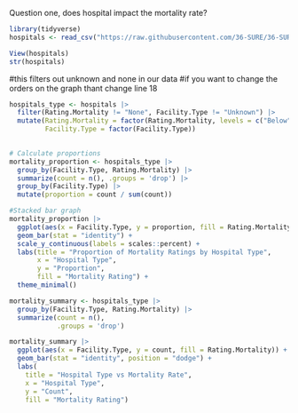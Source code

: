 Question one, does hospital impact the mortality rate? 

```r

library(tidyverse)
hospitals <- read_csv("https://raw.githubusercontent.com/36-SURE/36-SURE.github.io/main/data/hospitals.csv")

View(hospitals)
str(hospitals)

```

#this filters out unknown and none in our data
#if you want to change the orders on the graph thant change line 18 
```r
hospitals_type <- hospitals |> 
  filter(Rating.Mortality != "None", Facility.Type != "Unknown") |> 
  mutate(Rating.Mortality = factor(Rating.Mortality, levels = c("Below", "Same", "Above")),
         Facility.Type = factor(Facility.Type))
         
```



```r
# Calculate proportions
mortality_proportion <- hospitals_type |> 
  group_by(Facility.Type, Rating.Mortality) |> 
  summarize(count = n(), .groups = 'drop') |> 
  group_by(Facility.Type) |> 
  mutate(proportion = count / sum(count))

#Stacked bar graph
mortality_proportion |> 
  ggplot(aes(x = Facility.Type, y = proportion, fill = Rating.Mortality)) +
  geom_bar(stat = "identity") +
  scale_y_continuous(labels = scales::percent) +
  labs(title = "Proportion of Mortality Ratings by Hospital Type", 
       x = "Hospital Type", 
       y = "Proportion", 
       fill = "Mortality Rating") +
  theme_minimal()
```


```r
mortality_summary <- hospitals_type |> 
  group_by(Facility.Type, Rating.Mortality) |> 
  summarize(count = n(), 
            .groups = 'drop')

mortality_summary |> 
  ggplot(aes(x = Facility.Type, y = count, fill = Rating.Mortality)) +
  geom_bar(stat = "identity", position = "dodge") +
  labs(
    title = "Hospital Type vs Mortality Rate", 
    x = "Hospital Type", 
    y = "Count", 
    fill = "Mortality Rating")

```




